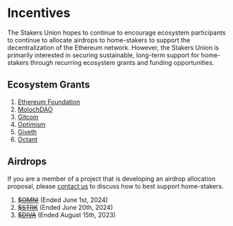 # Incentives

The Stakers Union hopes to continue to encourage ecosystem participants to continue to allocate airdrops to home-stakers to support the decentralization of the Ethereum network. However, the Stakers Union is primarily interested in securing sustainable, long-term support for home-stakers through recurring ecosystem grants and funding opportunities.

## Ecosystem Grants
1. [Ethereum Foundation](https://esp.ethereum.foundation/)
2. [MolochDAO](https://molochdao.com/)
3. [Gitcoin](https://www.gitcoin.co/)
4. [Optimism](https://app.optimism.io/retropgf)
5. [Giveth](https://giveth.io/project/stakers-union-a-collective-of-ethereum-solo-stakers/)
6. [Octant](https://octant.app/)

## Airdrops

If you are a member of a project that is developing an airdrop allocation proposal, please [contact us](/contact) to discuss how to best support home-stakers.

1. ~~[$OMNI](https://claims.omni.network/)~~ (Ended June 1st, 2024)
2. ~~[$STRK](https://provisions.starknet.io/)~~ (Ended June 20th, 2024)
3. ~~[$DIVA](https://divastaking.com/)~~ (Ended August 15th, 2023)